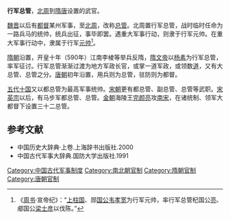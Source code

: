 '''行军总管'''，[[北周|北周]]到[[隋唐|隋唐]]设置的武官。

[[魏晋|魏晋]]以后有[[都督|都督]]某州军事，至[[北周|北周]]，改称[[总管|总管]]。北周置行军总管，战时临时任命为一路兵马的统帅，统兵出征，事毕即罢。遇重大军事行动，则隶于行军元帅。在重大军事行动中，隶属于行军[[元帅|元帅]]<ref>《[[周书|周书]]·宣帝纪》：“[[上柱国|上柱国]]、郧[[国公|国公]][[韦孝宽|韦孝宽]]为行军元帅，率行军总管杞国公[[宇文亮|亮]]、郕国公[[梁士彦|梁士彦]]以伐陈。”</ref>。

[[隋朝|隋朝]]沿置，开皇十年（590年）江南李棱等举兵反隋，[[隋文帝|隋文帝]]以[[杨素|杨素]]为行军总管，率军征讨。行军总管渐渐过渡为地方军政长官，或掌一道军政，或领数[[道|道]]，又有大总管、总管之分。[[唐朝|唐朝]]初年沿置，用兵则为总管，驻防则为都督。

[[五代十国|五代十国]]又以都总管为最高军事统帅。[[宋朝|宋朝]]更有都总管、副总管、总管等武职。[[宋英宗|宋英宗]]以后，有马步军都总管、总管。[[金朝|金朝]]海陵王[[完颜亮|完颜亮]]攻[[南宋|南宋]]，在诸统制、领军大都督下设置三十二总管。

== 参考文献 ==
{{reflist}}
* 中国历史大辞典·上卷.上海辞书出版社.2000
* 中国古代军事大辞典.国防大学出版社.1991

{{DEFAULTSORT:X}}
[[Category:中国古代军事制度|Category:中国古代军事制度]]
[[Category:南北朝官制|Category:南北朝官制]]
[[Category:隋朝官制|Category:隋朝官制]]
[[Category:唐朝官制|Category:唐朝官制]]